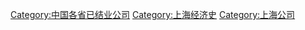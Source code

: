[[Category:中国各省已结业公司|Category:中国各省已结业公司]]
[[Category:上海经济史|Category:上海经济史]]
[[Category:上海公司|Category:上海公司]]